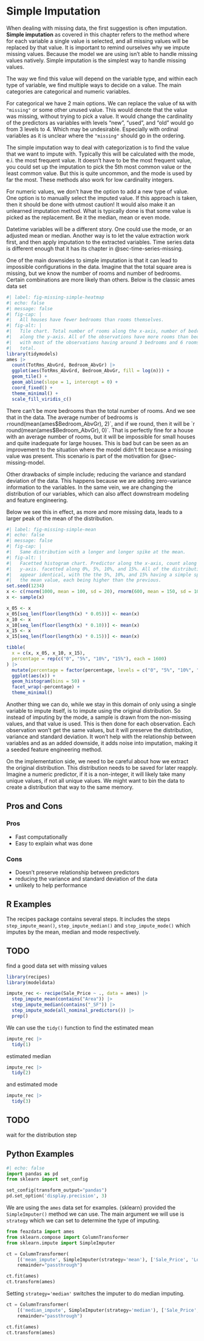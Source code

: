 # Simple Imputation {#sec-missing-simple}

When dealing with missing data, the first suggestion is often imputation. **Simple imputation** as covered in this chapter refers to the method where for each variable a single value is selected, and all missing values will be replaced by that value. It is important to remind ourselves why we impute missing values. Because the model we are using isn't able to handle missing values natively. Simple imputation is the simplest way to handle missing values.

The way we find this value will depend on the variable type, and within each type of variable, we find multiple ways to decide on a value. The main categories are categorical and numeric variables.

For categorical we have 2 main options. We can replace the value of `NA`  with `"missing"` or some other unused value. This would denote that the value was missing, without trying to pick a value. It would change the cardinality of the predictors as variables with levels "new", "used", and "old" would go from 3 levels to 4. Which may be undesirable. Especially with ordinal variables as it is unclear where the `"missing"` should go in the ordering.

The simple imputation way to deal with categorization is to find the value that we want to impute with. Typically this will be calculated with the mode, e.i. the most frequent value. It doesn't have to be the most frequent value, you could set up the imputation to pick the 5th most common value or the least common value. But this is quite uncommon, and the mode is used by far the most. These methods also work for low cardinality integers.

For numeric values, we don't have the option to add a new type of value. One option is to manually select the imputed value. If this approach is taken, then it should be done with utmost caution! It would also make it an unlearned imputation method. What is typically done is that some value is picked as the replacement. Be it the median, mean or even mode. 

Datetime variables will be a different story. One could use the mode, or an adjusted mean or median. Another way is to let the value extraction work first, and then apply imputation to the extracted variables. Time series data is different enough that it has its chapter in @sec-time-series-missing.

One of the main downsides to simple imputation is that it can lead to impossible configurations in the data. Imagine that the total square area is missing, but we know the number of rooms and number of bedrooms. Certain combinations are more likely than others. Below is the classic ames data set

```r
#| label: fig-missing-simple-heatmap
#| echo: false
#| message: false
#| fig-cap: |
#|   All houses have fewer bedrooms than rooms themselves.
#| fig-alt: |
#|   Tile chart. Total number of rooms along the x-axis, number of bedrooms
#|   along the y-axis. All of the observations have more rooms than bedrooms
#|   with most of the observations having around 3 bedrooms and 6 rooms in
#|   total.
library(tidymodels)
ames |>
  count(TotRms_AbvGrd, Bedroom_AbvGr) |>
  ggplot(aes(TotRms_AbvGrd, Bedroom_AbvGr, fill = log(n))) +
  geom_tile() +
  geom_abline(slope = 1, intercept = 0) +
  coord_fixed() +
  theme_minimal() +
  scale_fill_viridis_c()
```

There can't be more bedrooms than the total number of rooms. And we see that in the data. The average number of bedrooms is `r `round(mean(ames$Bedroom_AbvGr), 2)`, and if we round, then it will be `r round(mean(ames$Bedroom_AbvGr), 0)`. That is perfectly fine for a house with an average number of rooms, but it will be impossible for small houses and quite inadequate for large houses. This is bad but can be seen as an improvement to the situation where the model didn't fit because a missing value was present. This scenario is part of the motivation for @sec-missing-model.

Other drawbacks of simple include; reducing the variance and standard deviation of the data. This happens because we are adding zero-variance information to the variables. In the same vein, we are changing the distribution of our variables, which can also affect downstream modeling and feature engineering.

Below we see this in effect, as more and more missing data, leads to a larger peak of the mean of the distribution.

```r
#| label: fig-missing-simple-mean
#| echo: false
#| message: false
#| fig-cap: |
#|   Same distribution with a longer and longer spike at the mean.
#| fig-alt: |
#|   Facetted histogram chart. Predictor along the x-axis, count along the 
#|   y-axis. facetted along 0%, 5%, 10%, and 15%. All of the distributions
#|   appear identical, with the the 5%, 10%, and 15% having a simple spike at
#|   the mean value, each being higher than the previous.
set.seed(1234)
x <- c(rnorm(1000, mean = 100, sd = 20), rnorm(600, mean = 150, sd = 10))
x <- sample(x)

x_05 <- x
x_05[seq_len(floor(length(x) * 0.05))] <- mean(x)
x_10 <- x
x_10[seq_len(floor(length(x) * 0.10))] <- mean(x)
x_15 <- x
x_15[seq_len(floor(length(x) * 0.15))] <- mean(x)

tibble(
  x = c(x, x_05, x_10, x_15),
  percentage = rep(c("0", "5%", "10%", "15%"), each = 1600)
) |>
  mutate(percentage = factor(percentage, levels = c("0", "5%", "10%", "15%"))) |>
  ggplot(aes(x)) +
  geom_histogram(bins = 50) +
  facet_wrap(~percentage) +
  theme_minimal()
```

Another thing we can do, while we stay in this domain of only using a single variable to impute itself, is to impute using the original distribution. So instead of imputing by the mode, a sample is drawn from the non-missing values, and that value is used. This is then done for each observation. Each observation won't get the same values, but it will preserve the distribution, variance and standard deviation. It won't help with the relationship between variables and as an added downside, it adds noise into imputation, making it a seeded feature engineering method.

On the implementation side, we need to be careful about how we extract the original distribution. This distribution needs to be saved for later reapply. Imagine a numeric predictor, if it is a non-integer, it will likely take many unique values, if not all unique values. We might want to bin the data to create a distribution that way to the same memory. 

## Pros and Cons

### Pros

- Fast computationally
- Easy to explain what was done

### Cons

- Doesn't preserve relationship between predictors
- reducing the variance and standard deviation of the data
- unlikely to help performance

## R Examples

The recipes package contains several steps. It includes the steps `step_impute_mean()`, `step_impute_median()` and `step_impute_mode()` which imputes by the mean, median and mode respectively.

::: {.callout-caution}
# TODO

find a good data set with missing values
:::

```r
library(recipes)
library(modeldata)

impute_rec <- recipe(Sale_Price ~ ., data = ames) |>
  step_impute_mean(contains("Area")) |>
  step_impute_median(contains("_SF")) |>
  step_impute_mode(all_nominal_predictors()) |>
  prep()
```

We can use the `tidy()` function to find the estimated mean

```r
impute_rec |>
  tidy(1)
```

estimated median

```r
impute_rec |>
  tidy(2)
```

and estimated mode

```r
impute_rec |>
  tidy(3)
```

::: {.callout-caution}
# TODO

wait for the distribution step
:::

## Python Examples

```python
#| echo: false
import pandas as pd
from sklearn import set_config

set_config(transform_output="pandas")
pd.set_option('display.precision', 3)
```

We are using the `ames` data set for examples. {sklearn} provided the `SimpleImputer()` method we can use. The main argument we will use is `strategy` which we can set to determine the type of imputing.

```python
from feazdata import ames
from sklearn.compose import ColumnTransformer
from sklearn.impute import SimpleImputer

ct = ColumnTransformer(
    [('mean_impute', SimpleImputer(strategy='mean'), ['Sale_Price', 'Lot_Area', 'Wood_Deck_SF',  'Mas_Vnr_Area'])], 
    remainder="passthrough")

ct.fit(ames)
ct.transform(ames)
```

Setting `strategy='median'` switches the imputer to do median imputing.

```python
ct = ColumnTransformer(
    [('median_impute', SimpleImputer(strategy='median'), ['Sale_Price', 'Lot_Area', 'Wood_Deck_SF',  'Mas_Vnr_Area'])], 
    remainder="passthrough")

ct.fit(ames)
ct.transform(ames)
```